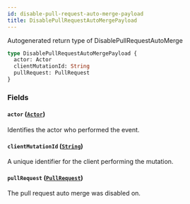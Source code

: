 ```yaml
---
id: disable-pull-request-auto-merge-payload
title: DisablePullRequestAutoMergePayload
---
```


Autogenerated return type of DisablePullRequestAutoMerge

```graphql
type DisablePullRequestAutoMergePayload {
  actor: Actor
  clientMutationId: String
  pullRequest: PullRequest
}
```

### Fields

#### `actor` ([`Actor`](/docs/api/interfaces/actor))

Identifies the actor who performed the event.

#### `clientMutationId` ([`String`](/docs/api/scalars/string))

A unique identifier for the client performing the mutation.

#### `pullRequest` ([`PullRequest`](/docs/api/objects/pull-request))

The pull request auto merge was disabled on.
